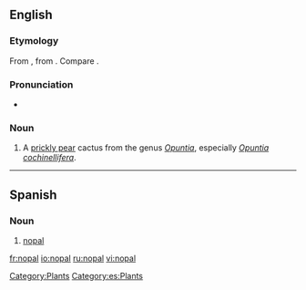 ==English==

===Etymology===
From {{etyl|es}} {{term|nopal|lang=es}}, from {{etyl|nah}} {{term|nopalli||Opuntia cactus|lang=nah}}.  Compare {{term|nopales}}.

===Pronunciation===
* {{a|UK}} {{IPA|/ˈnəʊpəl/}}

===Noun===
{{en-noun|pl2=nopal}}

# A [[prickly pear]] cactus from the genus ''[[Opuntia]]'', especially ''[[Opuntia cochinellifera]]''.

[[Category:Plants]]

----

==Spanish==

===Noun===
{{es-noun-m|pl=nopales}}

# [[#English|nopal]]

[[Category:es:Plants]]

[[fr:nopal]]
[[io:nopal]]
[[ru:nopal]]
[[vi:nopal]]